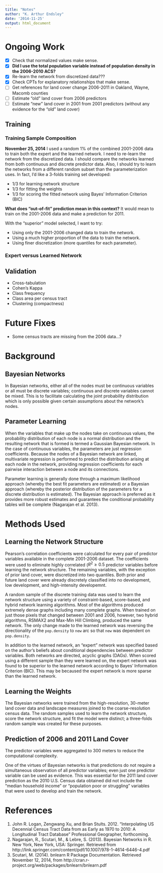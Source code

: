 ```yaml
---
title: "Notes"
author: "K. Arthur Endsley"
date: '2014-11-25'
output: html_document
---
```


# Ongoing Work

- [x] Check that normalized values make sense.
- [x] **Did I use the total population variable instead of population density in the 2006-2010 ACS?**
- [x] Re-learn the network from discretized data???
- [x] Check CPTs for explanatory relationships that make sense.
- [ ] Get references for land cover change 2006-2011 in Oakland, Wayne, Macomb counties
- [ ] Estimate "old" land cover from 2006 predictors
- [ ] Estimate "new" land cover in 2001 from 2001 predictors (without any evidence for the "old" land cover)

## Training

### Training Sample Composition

**November 25, 2014**
I used a random 1% of the combined 2001-2006 data to train both the expert and the learned network. I need to re-learn the network from the discretized data. I should compare the networks learned from both continuous and discrete predictor data. Also, I should try to learn the networks from a different random subset than the parameterization uses. In fact, I'd like a 3-folds training set developed:

- 1/3 for learning network structure
- 1/3 for fitting the weights
- 1/3 for scoring the fitted network using Bayes' Information Criterion (BIC)

**What does "out-of-fit" prediction mean in this context?** It would mean to train on the 2001-2006 data and make a prediction for 2011.

With the "superior" model selected, I want to try:

- Using only the 2001-2006 changed data to train the network.
- Using a much higher proportion of the data to train the network.
- Using finer discretization (more quantiles for each parameter).

### Expert versus Learned Network

## Validation

* Cross-tabulation
* Cohen's Kappa
* Class frequency
* Class area per census tract
* Clustering (compactness)

# Future Fixes

* Some census tracts are missing from the 2006 data...?

# Background

## Bayesian Networks

In Bayesian networks, either all of the nodes must be continuous variables or all must be discrete variables; continuous and discrete variables cannot be mixed. This is to facilitate calculating the joint probability distribution which is only possible given certain assumptions about the network's nodes.

## Parameter Learning

When the variables that make up the nodes take on continuous values, the probability distribution of each node is a normal distribution and the resulting network that is formed is termed a Gaussian Bayesian network. In the case of continuous variables, the parameters are just regression coefficients. Because the nodes of a Bayesian network are linked, multivariate regression is performed to predict the distribution arising at each node in the network, providing regression coefficients for each pairwise interaction between a node and its connections.

Parameter learning is generally done through a maximum likelihood approach (whereby the best fit parameters are estimated) or a Bayesian approach (whereby the posterior distribution of the parameters for a discrete distribution is estimated). The Bayesian approach is preferred as it provides more robust estimates and guarantees the conditional probability tables will be complete (Nagarajan et al. 2013).

# Methods Used

## Learning the Network Structure

Pearson's correlation coefficients were calculated for every pair of predictor variables available in the complete 2001-2006 dataset. The coefficients were used to eliminate highly correlated ($R^2 \geq 0.5$ predictor variables before learning the network structure. The remaining variables, with the exception of prior land cover, were discretized into two quantiles. Both prior and future land cover were already discretely classified into no development, low development, and high-intensity developemnt.

A random sample of the discrete training data was used to learn the network structure using a variety of constraint-based, score-based, and hybrid network learning algorithms. Most of the algorithms produced extremely dense graphs including many complete graphs. When trained on just those pixels that changed between 2001 and 2006, however, two hybrid algorithms, RSMAX2 and Max-Min Hill Climbing, produced the same network. The only change made to the learned network was reversing the directionality of the `pop.density` to `new` arc so that `new` was dependent on `pop.density`.

In addition to the learned network, an "expert" network was specified based on the author's beliefs about conditional dependencies between predictor variables. Both networks are directed, acyclic graphs (DAGs). When scored using a different sample than they were learned on, the expert network was found to be superior to the learned network according to Bayes' Information Criterion (BIC). This may be becaused the expert network is more sparse than the learned network.

## Learning the Weights

The Bayesian networks were trained from the high-resolution, 30-meter land cover data and landscape measures joined to the coarse-resolution census data. The random samples used to learn the network structure, score the network structure, and fit the model were distinct; a three-folds random sample was created for these purposes.

## Prediction of 2006 and 2011 Land Cover

The predictor variables were aggregated to 300 meters to reduce the computational complexity.

One of the virtues of Bayesian networks is that predictions do not require a simultaneous observation of all predictor variables; even just one predictor variable can be used as evidence. This was essential for the 2011 land cover prediction as the 2010 U.S. Census data obtained did not include the "median household income" or "population poor or struggling" variables that were used to develop and train the network.

# References

1. John R. Logan, Zengwang Xu, and Brian Stults. 2012. "Interpolating US Decennial Census Tract Data from as Early as 1970 to 2010: A Longitudinal Tract Database" Professional Geographer, forthcoming.
2. Nagarajan, R., Scutari, M., & Lebre, S. (2013). Bayesian Networks in R. New York, New York, USA: Springer. Retrieved from http://link.springer.com/content/pdf/10.1007/978-1-4614-6446-4.pdf
3. Scutari, M. (2014). bnlearn R Package Documentation. Retrieved November 12, 2014, from http://cran.r-project.org/web/packages/bnlearn/bnlearn.pdf
